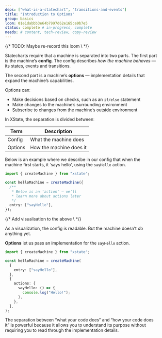 ```yaml
---
deps: ["what-is-a-statechart", "transitions-and-events"]
title: "Introduction to Options"
group: basics
loom: 01e1dabbb3e64b7997d62e165ce9b7e5
status: complete # in-progress, complete
needs: # content, tech-review, copy-review
---
```


{/* TODO: Maybe re-record this loom \ */}

Statecharts require that a machine is separated into two parts. The first part is the machine’s **config**. The config describes _how the machine behaves_ — its states, events and transitions.

The second part is a machine’s **options** — implementation details that expand the machine’s capabilities.

Options can:

- Make decisions based on checks, such as an `if/else` statement
- Make changes to the machine’s surrounding environment
- Subscribe to changes from the machine’s outside environment

In XState, the separation is divided between:

| Term    | Description             |
| ------- | ----------------------- |
| Config  | What the machine does   |
| Options | How the machine does it |

Below is an example where we describe in our config that when the machine first starts, it 'says hello', using the `sayHello` action.

```ts twoslash
import { createMachine } from "xstate";

const helloMachine = createMachine({
  /**
   * Below is an 'action' — we’ll
   * learn more about actions later
   */
  entry: ["sayHello"],
});
```

{/* Add visualisation to the above \ */}

As a visualization, the config is readable. But the machine doesn’t _do_ anything yet.

**Options** let us pass an implementation for the `sayHello` action.

```ts twoslash
import { createMachine } from "xstate";

const helloMachine = createMachine(
  {
    entry: ["sayHello"],
  },
  {
    actions: {
      sayHello: () => {
        console.log("Hello!");
      },
    },
  },
);
```

The separation between “what your code does” and “how your code does it” is powerful because it allows you to understand its purpose without requiring you to read through the implementation details.
